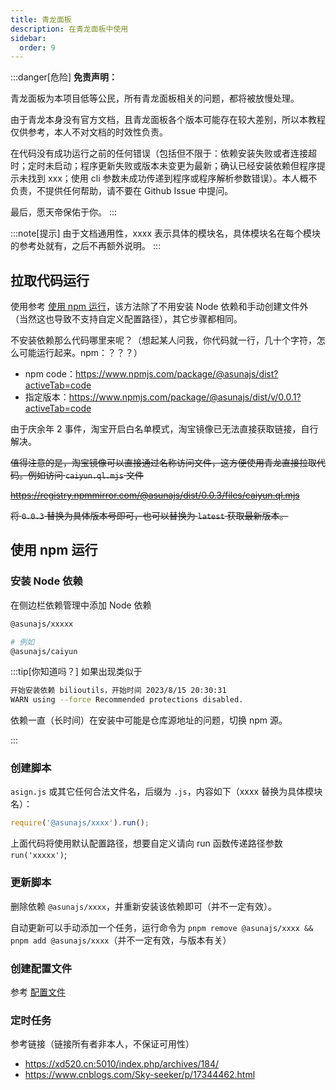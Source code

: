 ```yaml
---
title: 青龙面板
description: 在青龙面板中使用
sidebar:
  order: 9
---
```


:::danger[危险]
**免责声明：**

青龙面板为本项目低等公民，所有青龙面板相关的问题，都将被放慢处理。

由于青龙本身没有官方文档，且青龙面板各个版本可能存在较大差别，所以本教程仅供参考，本人不对文档的时效性负责。

在代码没有成功运行之前的任何错误（包括但不限于：依赖安装失败或者连接超时；定时未启动；程序更新失败或版本未变更为最新；确认已经安装依赖但程序提示未找到 xxx；使用 cli 参数未成功传递到程序或程序解析参数错误）。本人概不负责，不提供任何帮助，请不要在 Github Issue 中提问。

最后，愿天帝保佑于你。
:::

:::note[提示]
由于文档通用性，xxxx 表示具体的模块名，具体模块名在每个模块的参考处就有，之后不再额外说明。
:::

## 拉取代码运行

使用参考 [使用 npm 运行](#使用-npm-运行)，该方法除了不用安装 Node 依赖和手动创建文件外（当然这也导致不支持自定义配置路径），其它步骤都相同。

不安装依赖那么代码哪里来呢？（想起某人问我，你代码就一行，几十个字符，怎么可能运行起来。npm：？？？）

- npm code：https://www.npmjs.com/package/@asunajs/dist?activeTab=code
- 指定版本：https://www.npmjs.com/package/@asunajs/dist/v/0.0.1?activeTab=code

由于庆余年 2 事件，淘宝开启白名单模式，淘宝镜像已无法直接获取链接，自行解决。

~~值得注意的是，淘宝镜像可以直接通过名称访问文件，这方便使用青龙直接拉取代码。例如访问 `caiyun.ql.mjs` 文件~~

~~https://registry.npmmirror.com/@asunajs/dist/0.0.3/files/caiyun.ql.mjs~~

~~将 `0.0.3` 替换为具体版本号即可，也可以替换为 `latest` 获取最新版本。~~

## 使用 npm 运行

### 安装 Node 依赖

在侧边栏依赖管理中添加 Node 依赖

```bash frame="none"
@asunajs/xxxxx

# 例如
@asunajs/caiyun
```

:::tip[你知道吗？]
如果出现类似于

```bash frame="none"
开始安装依赖 bilioutils，开始时间 2023/8/15 20:30:31
WARN using --force Recommended protections disabled.
```

依赖一直（长时间）在安装中可能是仓库源地址的问题，切换 npm 源。

:::

### 创建脚本

`asign.js` 或其它任何合法文件名，后缀为 `.js`，内容如下（xxxx 替换为具体模块名）：

```js
require('@asunajs/xxxx').run();
```

上面代码将使用默认配置路径，想要自定义请向 run 函数传递路径参数 `run('xxxxx')`;

### 更新脚本

删除依赖 `@asunajs/xxxx`，并重新安装该依赖即可（并不一定有效）。

自动更新可以手动添加一个任务，运行命令为 `pnpm remove @asunajs/xxxx && pnpm add @asunajs/xxxx`（并不一定有效，与版本有关）

### 创建配置文件

参考 [配置文件](/start/config/)

### 定时任务

参考链接（链接所有者非本人，不保证可用性）

- https://xd520.cn:5010/index.php/archives/184/
- https://www.cnblogs.com/Sky-seeker/p/17344462.html
